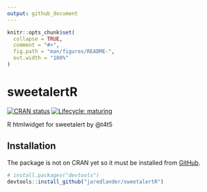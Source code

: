 ```yaml
---
output: github_document
---
```


<!-- README.md is generated from README.Rmd. Please edit that file -->

```r
knitr::opts_chunk$set(
  collapse = TRUE,
  comment = "#>",
  fig.path = "man/figures/README-",
  out.width = "100%"
)
```
# sweetalertR

<!-- badges: start -->
[![CRAN status](https://www.r-pkg.org/badges/version/sweetalertR)](https://CRAN.R-project.org/package=sweetalertR)
[![Lifecycle: maturing](https://img.shields.io/badge/lifecycle-maturing-blue.svg)](https://www.tidyverse.org/lifecycle/#maturing)
<!-- badges: end -->

R htmlwidget for sweetalert by @t4t5

## Installation

The package is not on CRAN yet so it must be installed from [GitHub](https://github.com/).

``` r
# install.packages("devtools")
devtools::install_github("jaredlander/sweetalertR")
```
